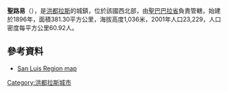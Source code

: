'''聖路易'''（{{lang-es|San Luis}}），是[[洪都拉斯|洪都拉斯]]的城鎮，位於該國西北部，由[[聖巴巴拉省|聖巴巴拉省]]負責管轄，始建於1896年，面積381.30平方公里，海拔高度1,036米，2001年人口23,229，人口密度每平方公里60.92人。

==參考資料==
* [http://www.maplandia.com/honduras/comayagua/san-luis/ San Luis Region map] {{Wayback|url=http://www.maplandia.com/honduras/comayagua/san-luis/ |date=20200702185614 }}

{{coord|15|05|N|88|023|W|source:nlwiki_region:HN_scale:50000|display=title}}

{{Honduras-geo-stub}}
[[Category:洪都拉斯城市|Category:洪都拉斯城市]]